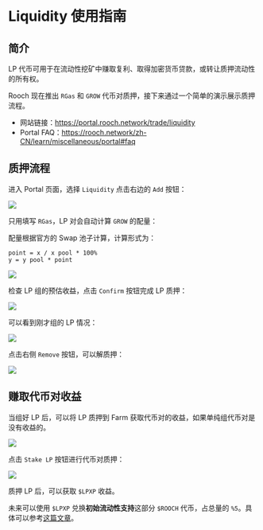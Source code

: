 # Liquidity 使用指南

## 简介

LP 代币可用于在流动性挖矿中赚取复利、取得加密货币贷款，或转让质押流动性的所有权。

Rooch 现在推出 `RGas` 和 `GROW` 代币对质押，接下来通过一个简单的演示展示质押流程。

- 网站链接：https://portal.rooch.network/trade/liquidity
- Portal FAQ：https://rooch.network/zh-CN/learn/miscellaneous/portal#faq

## 质押流程

进入 Portal 页面，选择 `Liquidity` 点击右边的 `Add` 按钮：

![](/docs/portal/liquidity/liquidity-home.png)

只用填写 `RGas`，LP 对会自动计算 `GROW` 的配量：

配量根据官方的 Swap 池子计算，计算形式为：

```
point = x / x pool * 100%
y = y pool * point
```

![](/docs/portal/liquidity/liquidity-add.png)

检查 LP 组的预估收益，点击 `Confirm` 按钮完成 LP 质押：

![](/docs/portal/liquidity/liquidity-confirm.png)

可以看到刚才组的 LP 情况：

![](/docs/portal/liquidity/liquidity-your.png)

点击右侧 `Remove` 按钮，可以解质押：

![](/docs/portal/liquidity/liquidity-remove.png)

## 赚取代币对收益

当组好 LP 后，可以将 LP 质押到 Farm 获取代币对的收益，如果单纯组代币对是没有收益的。

![](/docs/portal/liquidity/liquidity-farm.png)

点击 `Stake LP` 按钮进行代币对质押：

![](/docs/portal/liquidity/liquidity-stake-lp.png)

质押 LP 后，可以获取 `$LPXP` 收益。

未来可以使用 `$LPXP` 兑换**初始流动性支持**这部分 `$ROOCH` 代币，占总量的 `%5`。具体可以参考[这篇文章](https://rooch.network/zh-CN/blog/rooch-network-tokenomics#%E7%A4%BE%E5%8C%BA)。
